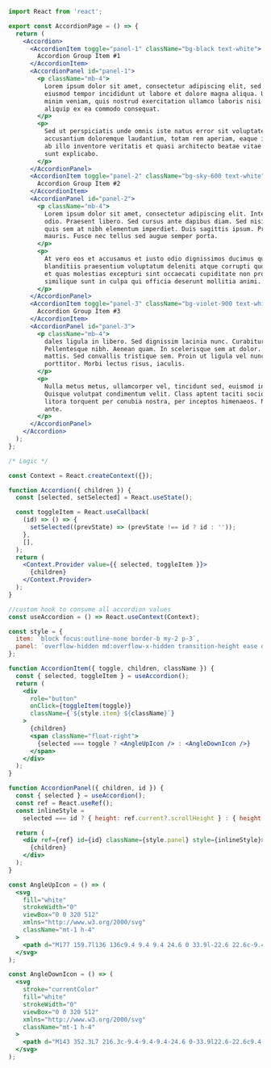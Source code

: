 ```jsx
import React from 'react';

export const AccordionPage = () => {
  return (
    <Accordion>
      <AccordionItem toggle="panel-1" className="bg-black text-white">
        Accordion Group Item #1
      </AccordionItem>
      <AccordionPanel id="panel-1">
        <p className="mb-4">
          Lorem ipsum dolor sit amet, consectetur adipiscing elit, sed do
          eiusmod tempor incididunt ut labore et dolore magna aliqua. Ut enim ad
          minim veniam, quis nostrud exercitation ullamco laboris nisi ut
          aliquip ex ea commodo consequat.
        </p>
        <p>
          Sed ut perspiciatis unde omnis iste natus error sit voluptatem
          accusantium doloremque laudantium, totam rem aperiam, eaque ipsa quae
          ab illo inventore veritatis et quasi architecto beatae vitae dicta
          sunt explicabo.
        </p>
      </AccordionPanel>
      <AccordionItem toggle="panel-2" className="bg-sky-600 text-white">
        Accordion Group Item #2
      </AccordionItem>
      <AccordionPanel id="panel-2">
        <p className="mb-4">
          Lorem ipsum dolor sit amet, consectetur adipiscing elit. Integer nec
          odio. Praesent libero. Sed cursus ante dapibus diam. Sed nisi. Nulla
          quis sem at nibh elementum imperdiet. Duis sagittis ipsum. Praesent
          mauris. Fusce nec tellus sed augue semper porta.
        </p>
        <p>
          At vero eos et accusamus et iusto odio dignissimos ducimus qui
          blanditiis praesentium voluptatum deleniti atque corrupti quos dolores
          et quas molestias excepturi sint occaecati cupiditate non provident,
          similique sunt in culpa qui officia deserunt mollitia animi.
        </p>
      </AccordionPanel>
      <AccordionItem toggle="panel-3" className="bg-violet-900 text-white">
        Accordion Group Item #3
      </AccordionItem>
      <AccordionPanel id="panel-3">
        <p className="mb-4">
          dales ligula in libero. Sed dignissim lacinia nunc. Curabitur tortor.
          Pellentesque nibh. Aenean quam. In scelerisque sem at dolor. Maecenas
          mattis. Sed convallis tristique sem. Proin ut ligula vel nunc egestas
          porttitor. Morbi lectus risus, iaculis.
        </p>
        <p>
          Nulla metus metus, ullamcorper vel, tincidunt sed, euismod in, nibh.
          Quisque volutpat condimentum velit. Class aptent taciti sociosqu ad
          litora torquent per conubia nostra, per inceptos himenaeos. Nam nec
          ante.
        </p>
      </AccordionPanel>
    </Accordion>
  );
};

/* Logic */

const Context = React.createContext({});

function Accordion({ children }) {
  const [selected, setSelected] = React.useState();

  const toggleItem = React.useCallback(
    (id) => () => {
      setSelected((prevState) => (prevState !== id ? id : ''));
    },
    [],
  );
  return (
    <Context.Provider value={{ selected, toggleItem }}>
      {children}
    </Context.Provider>
  );
}

//custom hook to consume all accordion values
const useAccordion = () => React.useContext(Context);

const style = {
  item: `block focus:outline-none border-b my-2 p-3`,
  panel: `overflow-hidden md:overflow-x-hidden transition-height ease duration-300 text-gray-600`,
};

function AccordionItem({ toggle, children, className }) {
  const { selected, toggleItem } = useAccordion();
  return (
    <div
      role="button"
      onClick={toggleItem(toggle)}
      className={`${style.item} ${className}`}
    >
      {children}
      <span className="float-right">
        {selected === toggle ? <AngleUpIcon /> : <AngleDownIcon />}
      </span>
    </div>
  );
}

function AccordionPanel({ children, id }) {
  const { selected } = useAccordion();
  const ref = React.useRef();
  const inlineStyle =
    selected === id ? { height: ref.current?.scrollHeight } : { height: 0 };

  return (
    <div ref={ref} id={id} className={style.panel} style={inlineStyle}>
      {children}
    </div>
  );
}

const AngleUpIcon = () => (
  <svg
    fill="white"
    strokeWidth="0"
    viewBox="0 0 320 512"
    xmlns="http://www.w3.org/2000/svg"
    className="mt-1 h-4"
  >
    <path d="M177 159.7l136 136c9.4 9.4 9.4 24.6 0 33.9l-22.6 22.6c-9.4 9.4-24.6 9.4-33.9 0L160 255.9l-96.4 96.4c-9.4 9.4-24.6 9.4-33.9 0L7 329.7c-9.4-9.4-9.4-24.6 0-33.9l136-136c9.4-9.5 24.6-9.5 34-.1z" />
  </svg>
);

const AngleDownIcon = () => (
  <svg
    stroke="currentColor"
    fill="white"
    strokeWidth="0"
    viewBox="0 0 320 512"
    xmlns="http://www.w3.org/2000/svg"
    className="mt-1 h-4"
  >
    <path d="M143 352.3L7 216.3c-9.4-9.4-9.4-24.6 0-33.9l22.6-22.6c9.4-9.4 24.6-9.4 33.9 0l96.4 96.4 96.4-96.4c9.4-9.4 24.6-9.4 33.9 0l22.6 22.6c9.4 9.4 9.4 24.6 0 33.9l-136 136c-9.2 9.4-24.4 9.4-33.8 0z" />
  </svg>
);
```
